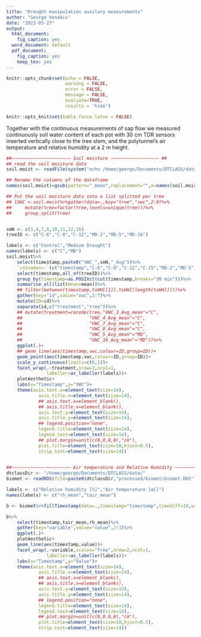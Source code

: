 ```yaml
---
title: "Drought manipulation auxilary measurements"
author: "George Xenakis"
date: "2023-03-27"
output: 
  html_document: 
    fig_caption: yes
  word_document: default
  pdf_document: 
    fig_caption: yes
    keep_tex: yes
---
```


```r
knitr::opts_chunk$set(echo = FALSE, 
                      warning = FALSE, 
                      error = FALSE, 
                      message = FALSE, 
                      evaluate=TRUE,
                      results = 'hide')

knitr::opts_knit$set(kable.force.latex = FALSE)

```
Together with the continuous measurements of sap flow we measured continuously soil water content of each pot with 30 cm TDR sensors inserted vertically close to the tree stem, and the polytunnel's air temperature and relative humidity at a 2 m height.

```r
##~~~~~~~~~~~~~~~~~~~~~~ Soil moisture ~~~~~~~~~~~~~~~~~~ ##
## read the soil moisture data
soil.moist <- readFile(system("echo /home/george/Documents/DTCLASS/data/processed/swc/swc.csv",intern=T),h=T)

## Rename the columns of the dataframe
names(soil.moist)=gsub(pattern="_mean",replacement="",x=names(soil.moist))

## Put the soil moisture data into a list splitted per tree
## lSWC <-soil.moist%>%gather(data=.,key="tree","swc",2:9)%>%
##     mutate(tree=factor(tree,levels=unique(tree)))%>%
##     group_split(tree)


smN <- c(3,4,7,8,10,11,12,16)
treeID <- c("C-6","C-8","C-12","MD-2","MD-5","MD-16")

labels <- c("Control","Medium Drought")
names(labels) <- c("C","MD")
soil.moist%>%
    select(timestamp,paste0("VWC_",smN,"_Avg"))%>%
    `colnames<-`(c("timestamp","C-6","C-8","C-12","C-15","MD-2","MD-5","MD-7","MD-16"))%>%
    select(timestamp,all_of(treeID))%>%
    group_by(timestamp=as.POSIXct(cut(timestamp,breaks="30 min")))%>%
    summarise_all(list(mean=mean))%>%
    ## filter(between(timestamp,tsHH[[1]],tsHH[[length(tsHH)]]))%>%
    gather(key="id",value="vwc",2:7)%>%
    mutate(ID=id)%>%
    separate(id,c("treatment","tree"))%>%
    ## mutate(treatment=recode(tree,"VWC_3_Avg_mean"="C",
    ##                         "VWC_4_Avg_mean"="C",
    ##                         "VWC_7_Avg_mean"="C",
    ##                         "VWC_8_Avg_mean"="C",
    ##                         "VWC_5_Avg_mean"="MD",
    ##                         "VWC_16_Avg_mean"="MD"))%>%
    ggplot(.)+
    ## geom_line(aes(timestamp,vwc,colour=ID,group=ID))+
    geom_point(aes(timestamp,vwc,colour=ID,group=ID))+
    scale_y_continuous(limits=c(0,1))+
    facet_wrap(.~treatment,nrow=2,ncol=1,
               labeller=as_labeller(labels))+
    plotAesthetic+
    labs(x="Timestamp",y="VWC")+
    theme(axis.text.x=element_text(size=14),
            axis.title.x=element_text(size=14),          
            ## axis.text.x=element_blank(),
            ## axis.title.x=element_blank(),
            axis.text.y=element_text(size=14),
            axis.title.y=element_text(size=14),
            ## legend.position="none",
            legend.title=element_text(size=14),
            legend.text=element_text(size=14),
            ## plot.margin=unit(c(0,0,0,0),"cm"),
            plot.title=element_text(size=10,hjust=0.5),
            strip.text=element_text(size=14))
    
```

```r
##~~~~~~~~~~~~~~~~~~~~~~ Air temperature and Relative Humidity ~~~~~~~~~~~~~~~~~~ ##
dtclassDir <- "/home/george/Documents/DTCLASS/data/"
biomet <- readRDS(file=paste0(dtclassDir,"processed/biomet/biomet.RDS"))

labels <- c("Relative humidity [%]","Air temperature [oC]")
names(labels) <- c("rh_mean","tair_mean")

b <- biomet%>%fillTimestamp(data=.,timestamp="timestamp",timediff=10,units="min")

b%>%
    select(timestamp,tair_mean,rh_mean)%>%
    gather(key="variable",value="value",2:3)%>%
    ggplot(.)+
    plotAesthetic+
    geom_line(aes(timestamp,value))+
    facet_wrap(.~variable,scales="free",nrow=2,ncol=1,
               labeller=as_labeller(labels))+
    labs(x="Timestamp",y="Value")+
    theme(axis.text.x=element_text(size=14),
            axis.title.x=element_text(size=14),          
            ## axis.text.x=element_blank(),
            ## axis.title.x=element_blank(),
            axis.text.y=element_text(size=14),
            axis.title.y=element_text(size=14),
            ## legend.position="none",
            legend.title=element_text(size=14),
            legend.text=element_text(size=14),
            ## plot.margin=unit(c(0,0,0,0),"cm"),
            plot.title=element_text(size=10,hjust=0.5),
            strip.text=element_text(size=14))
    
    
```